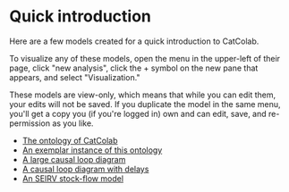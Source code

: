# Quick introduction

Here are a few models created for a quick introduction to CatColab. 

To visualize any of these models, open the menu in the upper-left
of their page, click "new analysis", click the + symbol on the new pane that appears, and select "Visualization."

These models are view-only, which means that while you can edit them, your edits will not be saved. If you duplicate
the model in the same menu, you'll get a copy you (if you're logged in) own and can edit, save, and re-permission as you like.

- [The ontology of CatColab](https://catcolab.org/model/0194fbf4-fddf-7a12-b88b-33015d17d8e7)
- [An exemplar instance of this ontology](https://catcolab.org/diagram/0194fbf9-8d8f-7330-8a51-5e9da2ce31bc)
- [A large causal loop diagram](https://catcolab.org/model/0194cf7f-e59a-7281-a0d9-dce4c68114e4)
- [A causal loop diagram with delays](https://catcolab.org/model/0194d7b1-2a7d-7be2-a338-b607c61bf0d4)
- [An SEIRV stock-flow model](https://catcolab.org/model/0195001d-3c7d-7cb3-9019-2f411cfa2663)
